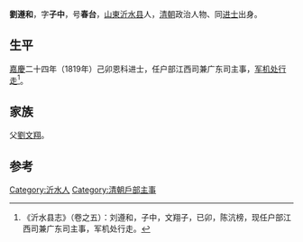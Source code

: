 {{Otheruses|other=名为刘春台的其他人物|刘春台}}

'''劉遵和'''，字'''子中'''，号'''春台'''，[[山東省_(清)|山東]][[沂水县|沂水县]]人，[[清朝|清朝]]政治人物、同[[进士|进士]]出身。

== 生平 ==
[[嘉庆|嘉慶]]二十四年（1819年）己卯恩科进士，任户部江西司兼广东司主事，[[军机处|军机处]][[行走|行走]]<ref>《沂水县志》（卷之五）：刘遵和，子中，文翔子，已卯，陈沆榜，现任户部江西司兼广东司主事，军机处行走。</ref>。

== 家族 ==
父[[劉文翔|劉文翔]]。

==参考==
{{reflist}}

{{嘉慶二十四年己卯恩科殿試金榜}}

{{Authority control}}

{{DEFAULTSORT:Liu劉}}
[[Category:沂水人|Category:沂水人]]
[[Category:清朝戶部主事|Category:清朝戶部主事]]


{{清朝人物小作品}}